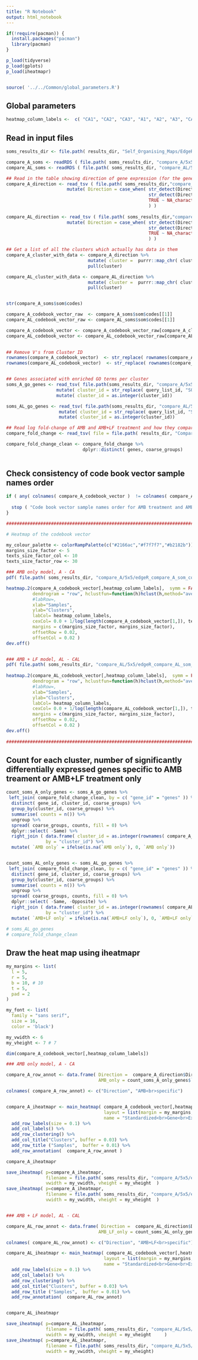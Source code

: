 ```yaml
---
title: "R Notebook"
output: html_notebook
---
```



```r

if(!require(pacman)) {
  install.packages("pacman")
  library(pacman)
}

p_load(tidyverse)
p_load(gplots)
p_load(iheatmapr)


source( '../../Common/global_parameters.R')

```


## Global parameters
```r
heatmap_column_labels <-  c( "CA1", "CA2", "CA3", "A1", "A2", "A3", "CAL1", "CAL2", "CAL3", "AL1",  "AL3" ) 

```

## Read in input files
```r

soms_results_dir <- file.path( results_dir, "Self_Organising_Maps/EdgeR_RUVs_QL/To_Use_k_0_Remove_5a/Condition_on_child_terms_true" ) 

compare_A_soms <- readRDS ( file.path( soms_results_dir, "compare_A/5x5/soms_results.RDS" ) )
compare_AL_soms <- readRDS ( file.path( soms_results_dir, "compare_AL/5x5/soms_results.RDS" ) )

## Read in the table showing direction of gene expression (for the genes in the cluster)
compare_A_direction <- read_tsv ( file.path( soms_results_dir,"compare_A/5x5/soms_clusters_mapping.txt"  )) %>%
                       mutate( Direction = case_when( str_detect(Direction, "Up")  ~ "Up",
                                                      str_detect(Direction, "Down")  ~ "Down",
                                                      TRUE ~ NA_character_
                                                      ) )        
  
compare_AL_direction <- read_tsv ( file.path( soms_results_dir,"compare_AL/5x5/soms_clusters_mapping.txt"  )) %>%
                       mutate( Direction = case_when( str_detect(Direction, "Up") ~ "Up",
                                                      str_detect(Direction, "Down") ~ "Down",
                                                      TRUE ~ NA_character_
                                                      ) )        

## Get a list of all the clusters which actually has data in them 
compare_A_cluster_with_data <- compare_A_direction %>%
                               mutate( cluster =  purrr::map_chr( cluster, ~paste( "V", ., sep="")) ) %>%
                               pull(cluster)

compare_AL_cluster_with_data <- compare_AL_direction %>%
                               mutate( cluster =  purrr::map_chr( cluster, ~paste( "V", ., sep="")) ) %>%
                               pull(cluster)


str(compare_A_soms$som$codes)

compare_A_codebook_vector_raw  <- compare_A_soms$som$codes[[1]]
compare_AL_codebook_vector_raw <- compare_AL_soms$som$codes[[1]]

compare_A_codebook_vector <- compare_A_codebook_vector_raw[compare_A_cluster_with_data,]
compare_AL_codebook_vector <- compare_AL_codebook_vector_raw[compare_AL_cluster_with_data,]
                 

## Remove V's from Cluster ID
rownames(compare_A_codebook_vector)  <- str_replace( rownames(compare_A_codebook_vector), "V", "")
rownames(compare_AL_codebook_vector)  <- str_replace( rownames(compare_AL_codebook_vector), "V", "")


## Genes associated with enriched GO terms per cluster
soms_A_go_genes <- read_tsv( file.path(soms_results_dir, "compare_A/5x5/enriched_genes_SOMs_updated.txt")) %>%
                   mutate( cluster_id = str_replace( query_list_id, "SOMs_cluster_C", "")   ) %>%
                   mutate( cluster_id = as.integer(cluster_id))

soms_AL_go_genes <- read_tsv( file.path(soms_results_dir, "compare_AL/5x5/enriched_genes_SOMs_updated.txt")) %>%
                    mutate( cluster_id = str_replace( query_list_id, "SOMs_cluster_C", "")   )  %>%
                    mutate( cluster_id = as.integer(cluster_id))

## Read log fold-change of AMB and AMB+LF treatment and how they compare with each other
compare_fold_change <- read_tsv( file = file.path( results_dir, "Compare_Fold_Change", "compare_A_AL_fold_change.tab" ) ) 

compare_fold_change_clean <- compare_fold_change %>%
                             dplyr::distinct( genes, coarse_groups) 
                             

```




## Check consistency of code book vector sample names order
```r
if ( any( colnames( compare_A_codebook_vector )  != colnames( compare_AL_codebook_vector )  ) ) {
  
  stop ( "Code book vector sample names order for AMB treatment and AMB + LF treatment are not consistent.")
}


```


```r
##################################################################################################################

# Heatmap of the codebook vector

my_colour_palette <- colorRampPalette(c("#2166ac","#f7f7f7","#b2182b"))(75) 
margins_size_factor <- 5
texts_size_factor_col <- 10
texts_size_factor_row <- 30

### AMB only model, A - CA
pdf( file.path( soms_results_dir, "compare_A/5x5/edgeR_compare_A_som_codebook_vector.pdf") ) 

heatmap.2(compare_A_codebook_vector[,heatmap_column_labels],  symm = FALSE, col = my_colour_palette, Colv=NA,  #distfun = function(c) as.dist(1 - c),
          dendrogram = "row", hclustfun=function(h)hclust(h,method="average"),  density.info="none", trace="none", # main = "Clustering miRNA with low to medium CV",
          #labRow=,
          xlab="Samples",
          ylab="Clusters",
          labCol= heatmap_column_labels, 
          cexCol= 0.0 + 1/log(length(compare_A_codebook_vector[1,]), texts_size_factor_col), cexRow= 0.0 + 1/log(length(compare_A_codebook_vector[,1]), texts_size_factor_row),
          margins = c(margins_size_factor, margins_size_factor),
          offsetRow = 0.02,
          offsetCol = 0.02 )
dev.off()


### AMB + LF model, AL - CAL
pdf( file.path( soms_results_dir, "compare_AL/5x5/edgeR_compare_AL_som_codebook_vector.pdf") ) 
          
heatmap.2(compare_AL_codebook_vector[,heatmap_column_labels],  symm = FALSE, col = my_colour_palette, Colv=NA,  #distfun = function(c) as.dist(1 - c),
          dendrogram = "row", hclustfun=function(h)hclust(h,method="average"),  density.info="none", trace="none", # main = "Clustering miRNA with low to medium CV",
          #labRow=, 
          xlab="Samples",
          ylab="Clusters",
          labCol= heatmap_column_labels, 
          cexCol= 0.0 + 1/log(length(compare_AL_codebook_vector[1,]), texts_size_factor_col), cexRow= 0.0 + 1/log(length(compare_AL_codebook_vector[,1]), texts_size_factor_row),
          margins = c(margins_size_factor, margins_size_factor),
          offsetRow = 0.02,
          offsetCol = 0.02 )
dev.off()
     
##################################################################################################################

```

## Count for each cluster, number of significantly differentially expressed genes specific to AMB treament or AMB+LF treatment only
```r

count_soms_A_only_genes <- soms_A_go_genes %>%
 left_join( compare_fold_change_clean, by = c( "gene_id" = "genes" )) %>%
  distinct( gene_id, cluster_id, coarse_groups) %>%
  group_by(cluster_id, coarse_groups) %>%
  summarise( counts = n()) %>%
  ungroup %>%
  spread( coarse_groups, counts, fill = 0) %>%
  dplyr::select( -Same) %>%
  right_join ( data.frame( cluster_id = as.integer(rownames( compare_A_codebook_vector[,heatmap_column_labels]))), 
               by = "cluster_id") %>%
  mutate( `AMB only` = ifelse(is.na(`AMB only`), 0, `AMB only`))


count_soms_AL_only_genes <- soms_AL_go_genes %>%
 left_join( compare_fold_change_clean, by = c( "gene_id" = "genes" )) %>%
  distinct( gene_id, cluster_id, coarse_groups) %>%
  group_by(cluster_id, coarse_groups) %>%
  summarise( counts = n()) %>%
  ungroup %>%
  spread( coarse_groups, counts, fill = 0) %>%
  dplyr::select( -Same, -Opposite) %>%
  right_join ( data.frame( cluster_id = as.integer(rownames( compare_AL_codebook_vector[,heatmap_column_labels]))), 
               by = "cluster_id") %>%
  mutate( `AMB+LF only` = ifelse(is.na(`AMB+LF only`), 0, `AMB+LF only`))

# soms_AL_go_genes
# compare_fold_change_clean

```

## Draw the heat map using iheatmapr
```r

my_margins <- list(
  l = 5,
  r = 5,
  b = 10, # 10
  t = 5,
  pad = 2
)

my_font <- list(
  family = "sans serif",
  size = 16,
  color = 'black')

my_vwidth <- 6
my_vheight <- 7 # 7

dim(compare_A_codebook_vector[,heatmap_column_labels])

### AMB only model, A - CA

compare_A_row_annot <- data.frame( Direction =  compare_A_direction$Direction,
                                   AMB_only = count_soms_A_only_genes$`AMB only`)

colnames( compare_A_row_annot) <- c("Direction", "AMB<br>specific")


compare_A_iheatmapr <- main_heatmap( compare_A_codebook_vector[,heatmap_column_labels], 
                                     layout = list(margin = my_margins, font=my_font),
                                     name = "Standardized<br>Gene<br>Expression") %>%
  add_row_labels(size = 0.1) %>%
  add_col_labels() %>%
  add_row_clustering() %>%
  add_col_title("Clusters", buffer = 0.03) %>%
  add_row_title ("Samples",  buffer = 0.01) %>%
  add_row_annotation(  compare_A_row_annot ) 

compare_A_iheatmapr

save_iheatmap( p=compare_A_iheatmapr, 
               filename = file.path( soms_results_dir, "compare_A/5x5/edgeR_compare_A_som_codebook_vector_iheatmapr.pdf"),
               vwidth = my_vwidth, vheight = my_vheight  )
save_iheatmap( p=compare_A_iheatmapr, 
               filename = file.path( soms_results_dir, "compare_A/5x5/edgeR_compare_A_som_codebook_vector_iheatmapr.png"),
               vwidth = my_vwidth, vheight = my_vheight  )


### AMB + LF model, AL - CAL

compare_AL_row_annot <- data.frame( Direction =  compare_AL_direction$Direction,
                                   AMB_LF_only = count_soms_AL_only_genes$`AMB+LF only`)

colnames( compare_AL_row_annot) <- c("Direction", "AMB+LF<br>specific")

compare_AL_iheatmapr <- main_heatmap( compare_AL_codebook_vector[,heatmap_column_labels], 
                                     layout = list(margin = my_margins, font=my_font),
                                     name = "Standardized<br>Gene<br>Expression" )  %>%
  add_row_labels(size = 0.1) %>%
  add_col_labels() %>%
  add_row_clustering() %>%
  add_col_title("Clusters", buffer = 0.03) %>%
  add_row_title ("Samples",  buffer = 0.01) %>%
  add_row_annotation(  compare_AL_row_annot)


compare_AL_iheatmapr

save_iheatmap( p=compare_AL_iheatmapr, 
               filename = file.path( soms_results_dir, "compare_AL/5x5/edgeR_compare_AL_som_codebook_vector_iheatmapr.pdf"),
               vwidth = my_vwidth, vheight = my_vheight     )
save_iheatmap( p=compare_AL_iheatmapr, 
               filename = file.path( soms_results_dir, "compare_AL/5x5/edgeR_compare_AL_som_codebook_vector_iheatmapr.png"),
               vwidth = my_vwidth, vheight = my_vheight)


```




